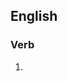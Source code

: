 ==English==

===Verb===
{{head|en|present participle}}

# {{present participle of|constipate|lang=en|nocat=1}}